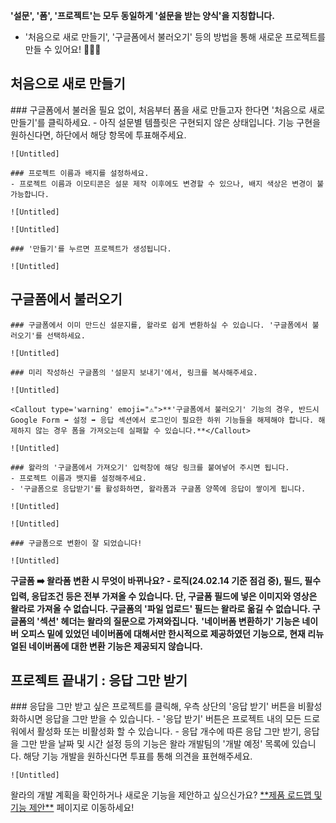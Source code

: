 
<Callout type='warning' emoji="⚠️">**'설문', '폼', '프로젝트'는 모두 동일하게 '설문을 받는 양식'을 지칭합니다.**</Callout>

- '처음으로 새로 만들기', '구글폼에서 불러오기' 등의 방법을 통해 새로운 프로젝트를 만들 수 있어요! 🙆🏻‍♀️

## 처음으로 새로 만들기

<Steps>
    ### 구글폼에서 불러올 필요 없이, 처음부터 폼을 새로 만들고자 한다면 '처음으로 새로 만들기'를 클릭하세요.
    - 아직 설문별 템플릿은 구현되지 않은 상태입니다. 기능 구현을 원하신다면, 하단에서 해당 항목에 투표해주세요.

    ![Untitled]

    ### 프로젝트 이름과 배지를 설정하세요.
    - 프로젝트 이름과 이모티콘은 설문 제작 이후에도 변경할 수 있으나, 배지 색상은 변경이 불가능합니다.

    ![Untitled]

    ![Untitled]

    ### '만들기'를 누르면 프로젝트가 생성됩니다.

    ![Untitled]

</Steps>

## 구글폼에서 불러오기

<Steps>

    ### 구글폼에서 이미 만드신 설문지를, 왈라로 쉽게 변환하실 수 있습니다. '구글폼에서 불러오기'를 선택하세요.

    ![Untitled]

    ### 미리 작성하신 구글폼의 '설문지 보내기'에서, 링크를 복사해주세요.

    ![Untitled]

    <Callout type='warning' emoji="⚠️">**'구글폼에서 불러오기' 기능의 경우, 반드시 Google Form ➡️ 설정 ➡️ 응답 섹션에서 로그인이 필요한 하위 기능들을 해제해야 합니다. 해제하지 않는 경우 폼을 가져오는데 실패할 수 있습니다.**</Callout>

    ![Untitled]

    ### 왈라의 '구글폼에서 가져오기' 입력창에 해당 링크를 붙여넣어 주시면 됩니다.
    - 프로젝트 이름과 뱃지를 설정해주세요.
    - '구글폼으로 응답받기'를 활성화하면, 왈라폼과 구글폼 양쪽에 응답이 쌓이게 됩니다.

    ![Untitled]

    ![Untitled]

    ### 구글폼으로 변환이 잘 되었습니다!

    ![Untitled]

</Steps>

<Callout type='info' emoji="🔔">**구글폼 ➡️ 왈라폼 변환 시 무엇이 바뀌나요? - 로직(24.02.14 기준 점검 중), 필드, 필수입력, 응답조건 등은 전부 가져올 수 있습니다. 단, 구글폼 필드에 넣은 이미지와 영상은 왈라로 가져올 수 없습니다. 구글폼의 '파일 업로드' 필드는 왈라로 옮길 수 없습니다. 구글폼의 '섹션' 헤더는 왈라의 질문으로 가져와집니다.**</Callout>
<Callout type='warning' emoji="⚠️">**'네이버폼 변환하기' 기능은 네이버 오피스 밑에 있었던 네이버폼에 대해서만 한시적으로 제공하였던 기능으로, 현재 리뉴얼된 네이버폼에 대한 변환 기능은 제공되지 않습니다.**</Callout>

## 프로젝트 끝내기 : 응답 그만 받기

<Steps>
    ### 응답을 그만 받고 싶은 프로젝트를 클릭해, 우측 상단의 '응답 받기' 버튼을 비활성화하시면 응답을 그만 받을 수 있습니다.
    - '응답 받기' 버튼은 프로젝트 내의 모든 드로워에서 활성화 또는 비활성화 할 수 있습니다.
    - 응답 개수에 따른 응답 그만 받기, 응답을 그만 받을 날짜 및 시간 설정 등의 기능은 왈라 개발팀의 '개발 예정' 목록에 있습니다. 해당 기능 개발을 원하신다면 투표를 통해 의견을 표현해주세요.

    ![Untitled]

</Steps>

<Callout type='info' emoji="🔔">
    왈라의 개발 계획을 확인하거나 새로운 기능을 제안하고 싶으신가요? <a href='https://app.walla.my/support/featureRequest' target="_blank" rel="noopener noreferrer"
                                            style={{textDecoration: 'underline'}}>**제품 로드맵 및 기능 제안**</a> 페이지로
    이동하세요!
</Callout>